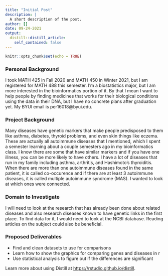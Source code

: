 ```yaml
---
title: "Initial Post"
description: |
  A short description of the post.
author: []
date: 09-24-2021
output:
  distill::distill_article:
    self_contained: false
---
```


```r
knitr::opts_chunk$set(echo = TRUE)
```

### Personal Background

I took MATH 425 in Fall 2020 and MATH 450 in Winter 2021, but I am registered for MATH 488 this semester. I'm a biostatistics major, but I am more interested in the bioinformatics portion of it. By that I mean I want to help people by finding medicines that works for their biological conditions using the data in their DNA, but I have no concrete plans after graduation yet. My BYUI email is per16018@byui.edu.

### Project Background

Many diseases have genetic markers that make people predisposed to them like asthma, diabetes, thyroid problems, and even skin things like eczema. These are actually all autoimmune diseases that I mentioned, which I spent a semester learning about a couple semesters ago in my bioinformatics class. I know there are some that have similar markers and if you have one illness, you can be more likely to have others. I have a lot of diseases that run in my family including asthma, arthritis, and Hashimoto's thyroiditis. When there are more than one autoimmune diseases found in the same patient, it is called co-occurence and if there are at least 3 autoimmune  diseases, it is called multiple autoimmune syndrome (MAS). I wanted to look at which ones were connected.

### Domain to Investigate

I will need to look at the research that has already been done about related diseases and also research diseases known to have genetic links in the first place. To find data for it, I would need to look at the NCBI database. Reading articles on the subject could also be beneficial. 

### Proposed Deliverables

* Find and clean datasets to use for comparisons
* Learn how to show the graphics for comparing genes and diseases in r
* Use statistical analysis to figure out if the differences are significant
 

Learn more about using Distill at <https://rstudio.github.io/distill>.


